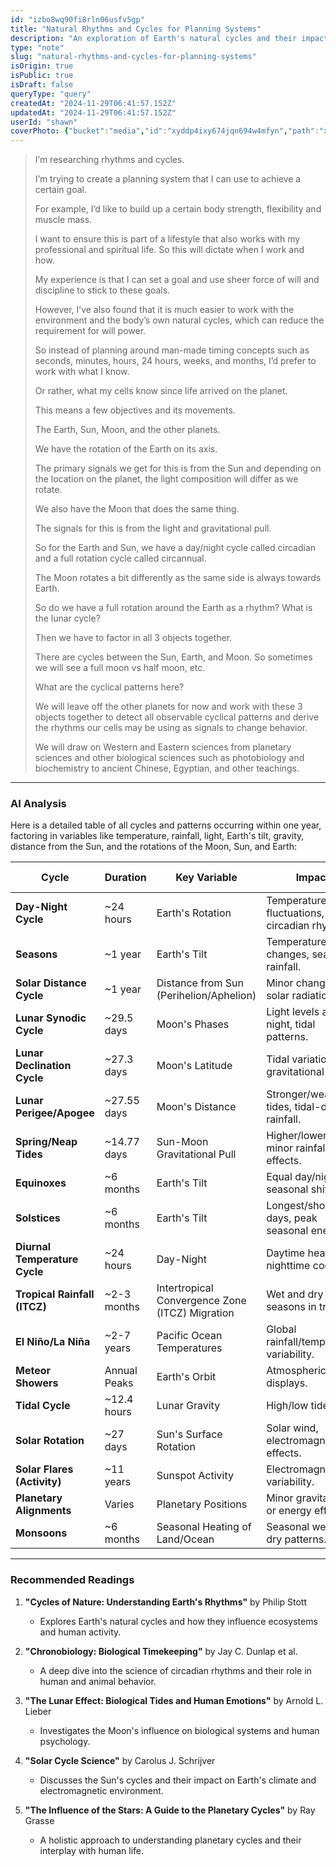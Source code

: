 ```yaml
---
id: "izbo8wq90fi8rln06usfv5gp"
title: "Natural Rhythms and Cycles for Planning Systems"
description: "An exploration of Earth's natural cycles and their impact on planning systems, from daily rotations to seasonal changes."
type: "note"
slug: "natural-rhythms-and-cycles-for-planning-systems"
isOrigin: true
isPublic: true
isDraft: false
queryType: "query"
createdAt: "2024-11-29T06:41:57.152Z"
updatedAt: "2024-11-29T06:41:57.152Z"
userId: "shawn"
coverPhoto: {"bucket":"media","id":"xyddp4ixy674jqn694w4mfyn","path":"xyddp4ixy674jqn694w4mfyn.webp","url":"https://files.oaiusercontent.com/file-49yxGyVMCMjFUd5iQAa8hX?se=2024-11-29T01%3A46%3A54Z&sp=r&sv=2024-08-04&sr=b&rscc=max-age%3D604800%2C%20immutable%2C%20private&rscd=attachment%3B%20filename%3D572ab34b-028e-4b14-9f9c-c752c9a6610b.webp&sig=a/MvIdBGzJfRaEVwDFBR0RlLsIBOhsTp2myBmXq2zc4%3D","alt":"dalle-DQflXH3x3cOgunft","caption":"","category":"default"}
---
```


> I’m researching rhythms and cycles.
>
> I’m trying to create a planning system that I can use to achieve a certain goal.
>
> For example, I’d like to build up a certain body strength, flexibility and muscle mass.
>
> I want to ensure this is part of a lifestyle that also works with my professional and spiritual life. So this will dictate when I work and how.
>
> My experience is that I can set a goal and use sheer force of will and discipline to stick to these goals.
>
> However, I’ve also found that it is much easier to work with the environment and the body’s own natural cycles, which can reduce the requirement for will power.
>
> So instead of planning around man-made timing concepts such as seconds, minutes, hours, 24 hours, weeks, and months, I’d prefer to work with what I know.
>
> Or rather, what my cells know since life arrived on the planet.
>
> This means a few objectives and its movements.
>
> The Earth, Sun, Moon, and the other planets.
>
> We have the rotation of the Earth on its axis.
>
> The primary signals we get for this is from the Sun and depending on the location on the planet, the light composition will differ as we rotate.
>
> We also have the Moon that does the same thing.
>
> The signals for this is from the light and gravitational pull.
>
> So for the Earth and Sun, we have a day/night cycle called circadian and a full rotation cycle called circannual.
>
> The Moon rotates a bit differently as the same side is always towards Earth.
>
> So do we have a full rotation around the Earth as a rhythm? What is the lunar cycle?
>
> Then we have to factor in all 3 objects together.
>
> There are cycles between the Sun, Earth, and Moon. So sometimes we will see a full moon vs half moon, etc.
>
> What are the cyclical patterns here?
>
> We will leave off the other planets for now and work with these 3 objects together to detect all observable cyclical patterns and derive the rhythms our cells may be using as signals to change behavior.
>
> We will draw on Western and Eastern sciences from planetary sciences and other biological sciences such as photobiology and biochemistry to ancient Chinese, Egyptian, and other teachings.

---

### **AI Analysis**

Here is a detailed table of all cycles and patterns occurring within one year, factoring in variables like temperature, rainfall, light, Earth's tilt, gravity, distance from the Sun, and the rotations of the Moon, Sun, and Earth:

| **Cycle**                  | **Duration**        | **Key Variable**             | **Impact**                                   | **Occurrences per Year** |
|----------------------------|---------------------|------------------------------|---------------------------------------------|---------------------------|
| **Day-Night Cycle**         | ~24 hours          | Earth's Rotation             | Temperature fluctuations, circadian rhythm. | ~365 cycles              |
| **Seasons**                 | ~1 year            | Earth's Tilt                 | Temperature changes, seasonal rainfall.     | 1 cycle                  |
| **Solar Distance Cycle**    | ~1 year            | Distance from Sun (Perihelion/Aphelion) | Minor changes in solar radiation.          | 1 perihelion/aphelion    |
| **Lunar Synodic Cycle**     | ~29.5 days         | Moon's Phases                | Light levels at night, tidal patterns.      | ~12-13 cycles            |
| **Lunar Declination Cycle** | ~27.3 days         | Moon's Latitude              | Tidal variation, gravitational shifts.      | ~13 cycles               |
| **Lunar Perigee/Apogee**    | ~27.55 days        | Moon's Distance              | Stronger/weaker tides, tidal-driven rainfall.| ~13 cycles               |
| **Spring/Neap Tides**       | ~14.77 days        | Sun-Moon Gravitational Pull  | Higher/lower tides, minor rainfall effects. | ~25 cycles               |
| **Equinoxes**               | ~6 months          | Earth's Tilt                 | Equal day/night; seasonal shifts.           | 2 events                 |
| **Solstices**               | ~6 months          | Earth's Tilt                 | Longest/shortest days, peak seasonal energy.| 2 events                 |
| **Diurnal Temperature Cycle**| ~24 hours         | Day-Night                    | Daytime heating, nighttime cooling.         | ~365 cycles              |
| **Tropical Rainfall (ITCZ)**| ~2-3 months        | Intertropical Convergence Zone (ITCZ) Migration | Wet and dry seasons in tropics.             | 4 wet/dry transitions    |
| **El Niño/La Niña**         | ~2-7 years         | Pacific Ocean Temperatures   | Global rainfall/temperature variability.    | Not yearly (~0-1 event)  |
| **Meteor Showers**          | Annual Peaks       | Earth's Orbit                | Atmospheric light displays.                 | ~10 major events         |
| **Tidal Cycle**             | ~12.4 hours        | Lunar Gravity                | High/low tides.                             | ~730 cycles              |
| **Solar Rotation**          | ~27 days           | Sun's Surface Rotation       | Solar wind, electromagnetic effects.        | ~13 rotations            |
| **Solar Flares (Activity)** | ~11 years          | Sunspot Activity             | Electromagnetic variability.                | Sporadic during max years|
| **Planetary Alignments**    | Varies             | Planetary Positions          | Minor gravitational or energy effects.      | Rare (~0-1/year)         |
| **Monsoons**                | ~6 months          | Seasonal Heating of Land/Ocean | Seasonal wet and dry patterns.              | 2 monsoon phases         |

---

### **Recommended Readings**

1. **"Cycles of Nature: Understanding Earth's Rhythms"** by Philip Stott
   - Explores Earth's natural cycles and how they influence ecosystems and human activity.

2. **"Chronobiology: Biological Timekeeping"** by Jay C. Dunlap et al.
   - A deep dive into the science of circadian rhythms and their role in human and animal behavior.

3. **"The Lunar Effect: Biological Tides and Human Emotions"** by Arnold L. Lieber
   - Investigates the Moon's influence on biological systems and human psychology.

4. **"Solar Cycle Science"** by Carolus J. Schrijver
   - Discusses the Sun's cycles and their impact on Earth's climate and electromagnetic environment.

5. **"The Influence of the Stars: A Guide to the Planetary Cycles"** by Ray Grasse
   - A holistic approach to understanding planetary cycles and their interplay with human life.
